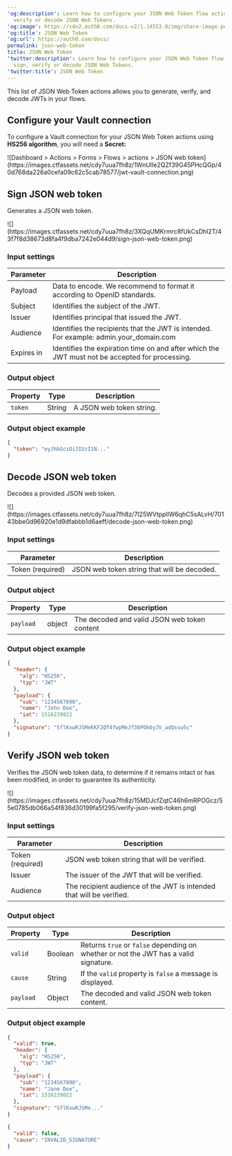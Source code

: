 ---
'og:description': Learn how to configure your JSON Web Token flow actions to sign,
  verify or decode JSON Web Tokens.
'og:image': https://cdn2.auth0.com/docs-v2/1.14553.0/img/share-image.png
'og:title': JSON Web Token
'og:url': https://auth0.com/docs/
permalink: json-web-token
title: JSON Web Token
'twitter:description': Learn how to configure your JSON Web Token flow actions to
  sign, verify or decode JSON Web Tokens.
'twitter:title': JSON Web Token
---
This list of <Tooltip tip="JSON Web Token (JWT): Standard ID Token format (and often Access Token format) used to represent claims securely between two parties." cta="View Glossary" href="/docs/glossary?term=JSON+Web+Token">JSON Web Token</Tooltip> actions allows you to generate, verify, and decode JWTs in your flows.

## Configure your Vault connection

To configure a Vault connection for your JSON Web Token actions using **HS256 algorithm**, you will need a **Secret:**

<Frame>![Dashboard > Actions > Forms > Flows > actions > JSON web token](https://images.ctfassets.net/cdy7uua7fh8z/1WnUlIe2QZf39G45PHcQGp/40d768da226a0cefa09c62c5cab78577/jwt-vault-connection.png)</Frame>

## Sign JSON web token

Generates a JSON web token.

<Frame>![](https://images.ctfassets.net/cdy7uua7fh8z/3XQqUMKrmrc8fUkCsDhI2T/43f7f8d38673d8fa4f9dba7242e044d9/sign-json-web-token.png)</Frame>

### Input settings

<table class="table">
<thead>
<tr>
<th><b>Parameter</b></th>
<th><b>Description</b></th>
</tr>
</thead>
<tbody>
<tr>
<td>Payload</td>
<td>
              Data to encode. We recommend to format it according to OpenID standards.	
          </td>
</tr>
<tr>
<td>Subject</td>
<td>
             Identifies the subject of the JWT.
          </td>
</tr>
<tr>
<td>Issuer</td>
<td>
              Identifies principal that issued the JWT.	
          </td>
</tr>
<tr>
<td>Audience</td>
<td>
             Identifies the recipients that the JWT is intended. For example:  admin.your_domain.com
          </td>
</tr>
<tr>
<td>Expires in</td>
<td>
             Identifies the expiration time on and after which the JWT must not be accepted for processing. 
          </td>
</tr>
</tbody>
</table>

### Output object

<table class="table">
<thead>
<tr>
<th><b>Property</b></th>
<th><b>Type</b></th>
<th><b>Description</b></th>
</tr>
</thead>
<tbody>
<tr>
<td><code>token</code></td>
<td>String</td>
<td>A JSON web token string.</td>
</tr>
</tbody>
</table>

### Output object example

```json lines
{
  "token": "eyJhbGciOiJIUzI1N..."
}
```






## Decode JSON web token

Decodes a provided JSON web token.

<Frame>![](https://images.ctfassets.net/cdy7uua7fh8z/7I25WVtppllW6qhC5sALvH/70143bbe0d96920e1d9dfabbb1d6aeff/decode-json-web-token.png)</Frame>

### Input settings

<table class="table">
<thead>
<tr>
<th><b>Parameter</b></th>
<th><b>Description</b></th>
</tr>
</thead>
<tbody>
<tr>
<td>Token (required)</td>
<td>
              JSON web token string that will be decoded.	
          </td>
</tr>
</tbody>
</table>

### Output object

<table class="table">
<thead>
<tr>
<th><b>Property</b></th>
<th><b>Type</b></th>
<th><b>Description</b></th>
</tr>
</thead>
<tbody>
<tr>
<td><code>payload</code></td>
<td>object</td>
<td>The decoded and valid JSON web token content</td>
</tr>
</tbody>
</table>

### Output object example

```json lines
{
  "header": {
    "alg": "HS256",
    "typ": "JWT"
  },
  "payload": {
    "sub": "1234567890",
    "name": "John Doe",
    "iat": 1516239022
  },
  "signature": "SflKxwRJSMeKKF2QT4fwpMeJf36POk6yJV_adQssw5c"
}
```






## Verify JSON web token

Verifies the JSON web token data, to determine if it remains intact or has been modified, in order to guarantee its authenticity.

<Frame>![](https://images.ctfassets.net/cdy7uua7fh8z/15MDJcfZqtC46h6mRPOGcz/55e0785db066a54f836d30199fa5f295/verify-json-web-token.png)</Frame>

### Input settings

<table class="table">
<thead>
<tr>
<th><b>Parameter</b></th>
<th><b>Description</b></th>
</tr>
</thead>
<tbody>
<tr>
<td>Token (required)</td>
<td>
              JSON web token string that will be verified.	
          </td>
</tr>
<tr>
<td>Issuer</td>
<td>
              The issuer of the JWT that will be verified.	
          </td>
</tr>
<tr>
<td>Audience</td>
<td>
             The recipient audience of the JWT is intended that will be verified.
          </td>
</tr>
</tbody>
</table>

### Output object

<table class="table">
<thead>
<tr>
<th><b>Property</b></th>
<th><b>Type</b></th>
<th><b>Description</b></th>
</tr>
</thead>
<tbody>
<tr>
<td><code>valid</code></td>
<td>Boolean</td>
<td>Returns <code>true</code> or <code>false</code> depending on whether or not the JWT has a valid signature.</td>
</tr>
<tr>
<td><code>cause</code></td>
<td>String</td>
<td>If the <code>valid</code> property is <code>false</code> a message is displayed.</td>
</tr>
<tr>
<td><code>payload</code></td>
<td>Object</td>
<td>The decoded and valid JSON web token content.</td>
</tr>
</tbody>
</table>

### Output object example

```json lines
{
  "valid": true,
  "header": {
    "alg": "HS256",
    "typ": "JWT"
  },
  "payload": {
    "sub": "1234567890",
    "name": "Jane Doe",
    "iat": 1516239022
  },
  "signature": "SflKxwRJSMe..."
}
```






```json lines
{
  "valid": false,
  "cause": "INVALID_SIGNATURE"
}
```




